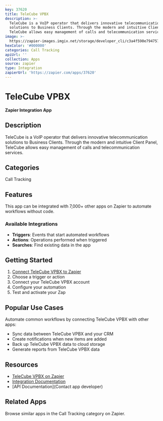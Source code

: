 ```yaml
---
key: 37620
title: TeleCube VPBX
description: >-
  TeleCube is a VoIP operator that delivers innovative telecommunication
  solutions to Business Clients. Through the modern and intuitive Client Panel,
  TeleCube allows easy management of calls and telecommunication services.
image: >-
  https://zapier-images.imgix.net/storage/developer_cli/c3a4f590e794757fa2c85a46eed53783.png?auto=format%2Ccompress&ixlib=python-3.0.0&q=50
hexColor: '#000000'
categories: Call Tracking
apiUrl: ''
collection: Apps
source: zapier
type: Integration
zapierUrl: 'https://zapier.com/apps/37620'
---
```

# TeleCube VPBX

**Zapier Integration App**

## Description

TeleCube is a VoIP operator that delivers innovative telecommunication solutions to Business Clients. Through the modern and intuitive Client Panel, TeleCube allows easy management of calls and telecommunication services.

## Categories

Call Tracking

## Features

This app can be integrated with 7,000+ other apps on Zapier to automate workflows without code.

### Available Integrations

- **Triggers**: Events that start automated workflows
- **Actions**: Operations performed when triggered
- **Searches**: Find existing data in the app

## Getting Started

1. [Connect TeleCube VPBX to Zapier](https://zapier.com/apps/37620)
2. Choose a trigger or action
3. Connect your TeleCube VPBX account
4. Configure your automation
5. Test and activate your Zap

## Popular Use Cases

Automate common workflows by connecting TeleCube VPBX with other apps:

- Sync data between TeleCube VPBX and your CRM
- Create notifications when new items are added
- Back up TeleCube VPBX data to cloud storage
- Generate reports from TeleCube VPBX data

## Resources

- [TeleCube VPBX on Zapier](https://zapier.com/apps/37620)
- [Integration Documentation](https://zapier.com/apps/37620/integrations)
- [API Documentation](Contact app developer)

## Related Apps

Browse similar apps in the Call Tracking category on Zapier.
